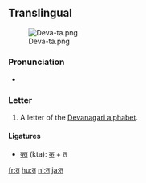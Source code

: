 ==Translingual==
[[File:Deva-ta.png|thumb]]

===Pronunciation===
* {{IPA|/t̪ə/|lang=mul}}

===Letter===
{{mul-deva|ta}}

# A letter of the [[Devanagari alphabet]].

====Ligatures====
* [[क्त]] (kta): [[क]] + त

[[fr:त]]
[[hu:त]]
[[nl:त]]
[[ja:त]]